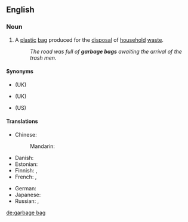 ==English==

===Noun===
{{en-noun|head=[[garbage]] [[bag]]}}

# {{lb|en|North American}} A [[plastic]] [[bag]] produced for the [[disposal]] of [[household]] [[waste]].
#: ''The road was full of '''garbage bags''' awaiting the arrival of the trash men.''

====Synonyms====
* {{l|en|black bag}} (UK)
* {{l|en|rubbish bag}} (UK)
* {{l|en|trash bag}} (US)

====Translations====
{{trans-top|plastic bag for the disposal of household waste}}
* Chinese:
*: Mandarin: {{t|cmn|垃圾袋|tr=lājīdài, lèsèdài|sc=Hani}}
* Danish: {{t+|da|affaldspose|c}}
* Estonian: {{t|et|prügikott}}
* Finnish: {{t+|fi|roskapussi}} {{qualifier|small}}, {{t|fi|roskasäkki}} {{qualifier|large}}
* French: {{t+|fr|sac poubelle|m}}, {{t|fr|sac à ordures|m}}
{{trans-mid}}
* German: {{t+|de|Müllbeutel|m}}
* Japanese: {{t|ja|ごみ袋|tr=gomi-bukuro|sc=Jpan}}
* Russian: {{t|ru|[[му́сорный]] [[мешо́к]]|m}}, {{t|ru|[[мешо́к]] [[для]] [[мусор|му́сора]]|m}}
{{trans-bottom}}

[[de:garbage bag]]